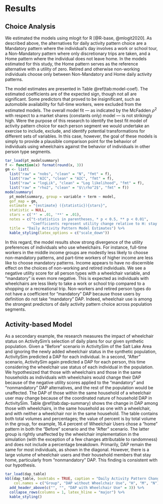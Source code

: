 # Results {#results}

## Choice Analysis

We estimated the models using mlogit for R [@R-base, @mlogit2020]. As described above, the
alternatives for daily activity pattern choice are a Mandatory pattern where the 
individual's day involves a work or school tour, a Non-Mandatory pattern where 
only discretionary trips are taken, and a Home pattern where the individual does 
not leave home. In the models estimated for this study, the Home pattern serves
as the reference alternative with a utility of zero. Retired and otherwise 
non-working individuals choose only between Non-Mandatory and Home daily activity
patterns.

The model estimates are presented in 
Table \@ref(tab:model-coef). 
The estimated coefficients are of the expected sign, though not all are significant. 
Some predictors that proved to be insignificant, such as automobile availability
for full-time workers, were excluded from the estimated models. 
The overall model fit --- as indicated by the McFadden $\rho^2$ with respect to
a market shares (constants only) model --- is not strikingly high. Were the purpose
of this research to identify the best fit model of activity pattern choice for 
each person segment we would undertake an exercise to include, exclude, and identify
potential transformations for different sets of variables. In this case, however,
the goal of these models is simply to provide a plausible comparison point for
the behavior of individuals using wheelchairs against the behavior of individuals
in other person type segments. 

```r
tar_load(pt_modelsummary)
f <- function(x) format(round(x, 3))
gm <- list(
  list("raw" = "nobs", "clean" = "N", "fmt" = f),
  list("raw" = "AIC", "clean" = "AIC", "fmt" = f),
  list("raw" = "logLik", "clean" = "Log likelihood", "fmt" = f),
  list("raw" = "rho2", "clean" = "$\\rho^2$", "fmt" = f))
modelsummary(
  pt_modelsummary, group = variable + term ~ model, 
  gof_map = gm,
  estimate = "{estimate} ({statistic}){stars}",
  statistic = NULL,
  stars = c('*' = .01, '**' = .01),
  notes = c("t-statistics in parentheses, * p < 0.5, ** p < 0.01",
            "Coefficients represent utility change relative to H: stay at home pattern."),
  title = "Daily Activity Pattern Model Estimates") %>%
  kable_styling(latex_options = c("scale_down"))
```


In this regard, the model results show strong divergence of the utility
preferences of individuals who use wheelchairs. For instance, full-time workers 
in the middle income groups are modestly less likely to choose non-mandatory 
patterns, and part-time workers of higher income are less like to choose
mandatory patterns. Income appears to have no discernible effect on  the choices
of non-working and retired individuals. We see a negative utility score for all 
person types with a wheelchair variable, and “mandatory” is even more negative. 
This is expected as individuals with wheelchairs are less likely to take a work 
or school trip compared to a shopping or a recreational trip. Non-workers and 
retired person types do not have a coefficient for “mandatory” DAP because those 
users by definition do not take “mandatory” DAP. Indeed, wheelchair use is among 
the strongest predictors of daily activity pattern choice across population 
segments. 

## Activity-based Model

As a secondary example, the research measures the impact of 
wheelchair status on ActivitySim’s selection of daily plans for our given 
synthetic population. Given a “Before” scenario in ActivitySim of the Salt Lake 
Area and ignoring the newly added wheelchair status in the synthetic population, 
ActivitySim predicted a DAP for each individual. In a second, “After” scenario, 
ActivitySim again predicted a DAP for each person, this time considering the 
wheelchair use status of each individual in the population. We hypothesized that 
those with wheelchairs and those in the same households as individuals with 
wheelchairs would change their DAP because of the negative utility scores 
applied to the “mandatory” and “nonmandatory” DAP alternatives, and the rest of 
the population would be unaffected. The DAP of those within the same household 
of a wheelchair user may change because of the coordinated nature of household 
DAP in ActivitySim. Table \@ref(tab:dap-summary) shows the change in DAP among those with 
wheelchairs, in the same household as one with a wheelchair, and with neither a 
wheelchair nor in the same household. The table contains both total volumes and 
percentages; the value of percent is by total volume in the group, for example, 
16.4 percent of Wheelchair Users chose a “home” pattern in both the “Before” 
scenario and the “After” scenario. The latter group is rightly unaffected by 
the wheelchair implementation in the simulation (with the exception of a few
changes attributable to randomness) and does not include a percentage breakdown. 
Primarily, DAP remain the same for most individuals, as shown in the diagonal. 
However, there is a large volume of wheelchair users and their household members 
that stay home, particularly from “nonmandatory” DAP. This finding is consistent 
with our hypothesis. 

```r
tar_load(dap_table)
kbl(dap_table, booktabs = TRUE, caption = "Daily Activity Pattern Change",
    col.names = c("Group", "DAP without Wheelchair Use", "H", "M", "N")) %>%
  add_header_above(c("", "", "DAP with Wheelchair Use" = 3)) %>%
  collapse_rows(columns = 1, latex_hline = "major") %>% 
  kable_styling()
```

















